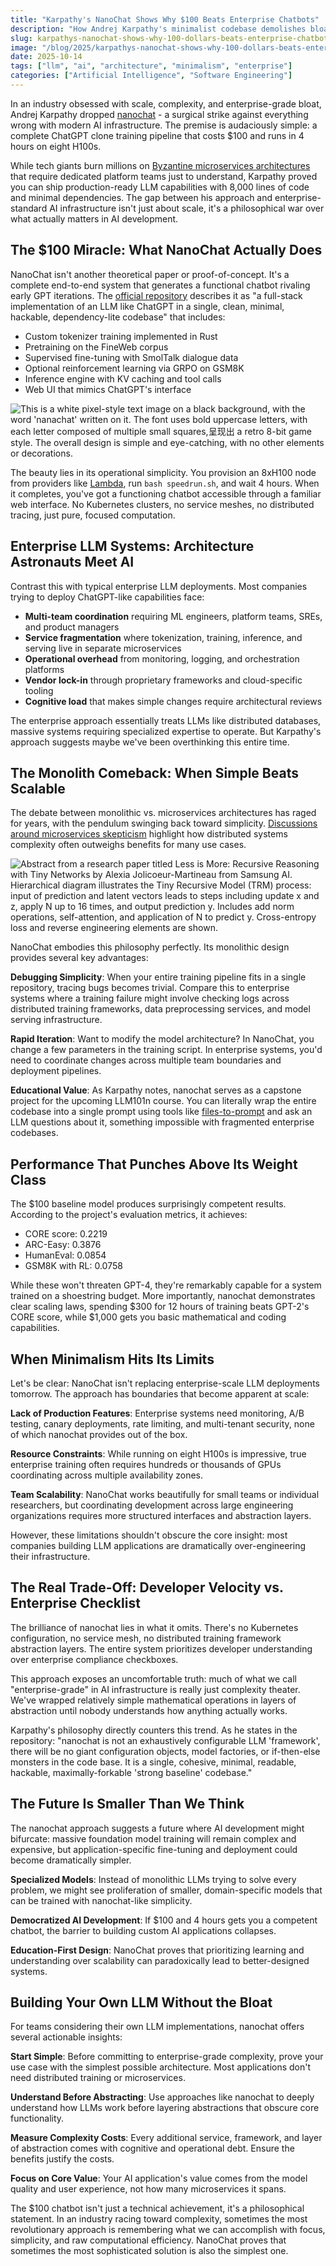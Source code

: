```yaml
---
title: "Karpathy's NanoChat Shows Why $100 Beats Enterprise Chatbots"
description: "How Andrej Karpathy's minimalist codebase demolishes bloated LLM infrastructure with brutal efficiency."
slug: karpathys-nanochat-shows-why-100-dollars-beats-enterprise-chatbots
image: "/blog/2025/karpathys-nanochat-shows-why-100-dollars-beats-enterprise-chatbots.jpg"
date: 2025-10-14
tags: ["llm", "ai", "architecture", "minimalism", "enterprise"]
categories: ["Artificial Intelligence", "Software Engineering"]
---
```


In an industry obsessed with scale, complexity, and enterprise-grade bloat, Andrej Karpathy dropped [nanochat](https://github.com/karpathy/nanochat) - a surgical strike against everything wrong with modern AI infrastructure. The premise is audaciously simple: a complete ChatGPT clone training pipeline that costs $100 and runs in 4 hours on eight H100s.

While tech giants burn millions on [Byzantine microservices architectures](https://bix-tech.com/microservices-vs-monolithic-architecture-how-to-choose-the-best-fit-for-your-business/) that require dedicated platform teams just to understand, Karpathy proved you can ship production-ready LLM capabilities with 8,000 lines of code and minimal dependencies. The gap between his approach and enterprise-standard AI infrastructure isn't just about scale, it's a philosophical war over what actually matters in AI development.

## The $100 Miracle: What NanoChat Actually Does

NanoChat isn't another theoretical paper or proof-of-concept. It's a complete end-to-end system that generates a functional chatbot rivaling early GPT iterations. The [official repository](https://github.com/karpathy/nanochat) describes it as "a full-stack implementation of an LLM like ChatGPT in a single, clean, minimal, hackable, dependency-lite codebase" that includes:

- Custom tokenizer training implemented in Rust
- Pretraining on the FineWeb corpus
- Supervised fine-tuning with SmolTalk dialogue data  
- Optional reinforcement learning via GRPO on GSM8K
- Inference engine with KV caching and tool calls
- Web UI that mimics ChatGPT's interface

![This is a white pixel-style text image on a black background, with the word 'nanachat' written on it. The font uses bold uppercase letters, with each letter composed of multiple small squares,呈现出 a retro 8-bit game style. The overall design is simple and eye-catching, with no other elements or decorations.](/blog/2025/karpathys-nanochat-minimalist-architecture-vs-enterprise-llm-systems_this-is-a-white-pixel-style-text-image-on-a-black-background-with-the-word-nanac.png)

The beauty lies in its operational simplicity. You provision an 8xH100 node from providers like [Lambda](https://lambda.ai/service/gpu-cloud), run `bash speedrun.sh`, and wait 4 hours. When it completes, you've got a functioning chatbot accessible through a familiar web interface. No Kubernetes clusters, no service meshes, no distributed tracing, just pure, focused computation.

## Enterprise LLM Systems: Architecture Astronauts Meet AI

Contrast this with typical enterprise LLM deployments. Most companies trying to deploy ChatGPT-like capabilities face:

- **Multi-team coordination** requiring ML engineers, platform teams, SREs, and product managers
- **Service fragmentation** where tokenization, training, inference, and serving live in separate microservices
- **Operational overhead** from monitoring, logging, and orchestration platforms
- **Vendor lock-in** through proprietary frameworks and cloud-specific tooling
- **Cognitive load** that makes simple changes require architectural reviews

The enterprise approach essentially treats LLMs like distributed databases, massive systems requiring specialized expertise to operate. But Karpathy's approach suggests maybe we've been overthinking this entire time.

## The Monolith Comeback: When Simple Beats Scalable

The debate between monolithic vs. microservices architectures has raged for years, with the pendulum swinging back toward simplicity. [Discussions around microservices skepticism](https://blog.stackademic.com/microservices-were-a-lie-the-monolith-was-right-all-along-1dfd4bb63504) highlight how distributed systems complexity often outweighs benefits for many use cases.

![Abstract from a research paper titled Less is More: Recursive Reasoning with Tiny Networks by Alexia Jolicoeur-Martineau from Samsung AI. Hierarchical diagram illustrates the Tiny Recursive Model \(TRM\) process: input of prediction and latent vectors leads to steps including update x and z, apply N up to 16 times, and output prediction y. Includes add norm operations, self-attention, and application of N to predict y. Cross-entropy loss and reverse engineering elements are shown.](/blog/2025/karpathys-nanochat-minimalist-architecture-vs-enterprise-llm-systems_abstract-from-a-research-paper-titled-less-is-more-recursive-reasoning-with-tiny.webp)

NanoChat embodies this philosophy perfectly. Its monolithic design provides several key advantages:

**Debugging Simplicity**: When your entire training pipeline fits in a single repository, tracing bugs becomes trivial. Compare this to enterprise systems where a training failure might involve checking logs across distributed training frameworks, data preprocessing services, and model serving infrastructure.

**Rapid Iteration**: Want to modify the model architecture? In NanoChat, you change a few parameters in the training script. In enterprise systems, you'd need to coordinate changes across multiple team boundaries and deployment pipelines.

**Educational Value**: As Karpathy notes, nanochat serves as a capstone project for the upcoming LLM101n course. You can literally wrap the entire codebase into a single prompt using tools like [files-to-prompt](https://github.com/simonw/files-to-prompt) and ask an LLM questions about it, something impossible with fragmented enterprise codebases.

## Performance That Punches Above Its Weight Class

The $100 baseline model produces surprisingly competent results. According to the project's evaluation metrics, it achieves:

- CORE score: 0.2219
- ARC-Easy: 0.3876
- HumanEval: 0.0854
- GSM8K with RL: 0.0758

While these won't threaten GPT-4, they're remarkably capable for a system trained on a shoestring budget. More importantly, nanochat demonstrates clear scaling laws, spending $300 for 12 hours of training beats GPT-2's CORE score, while $1,000 gets you basic mathematical and coding capabilities.

## When Minimalism Hits Its Limits

Let's be clear: NanoChat isn't replacing enterprise-scale LLM deployments tomorrow. The approach has boundaries that become apparent at scale:

**Lack of Production Features**: Enterprise systems need monitoring, A/B testing, canary deployments, rate limiting, and multi-tenant security, none of which nanochat provides out of the box.

**Resource Constraints**: While running on eight H100s is impressive, true enterprise training often requires hundreds or thousands of GPUs coordinating across multiple availability zones.

**Team Scalability**: NanoChat works beautifully for small teams or individual researchers, but coordinating development across large engineering organizations requires more structured interfaces and abstraction layers.

However, these limitations shouldn't obscure the core insight: most companies building LLM applications are dramatically over-engineering their infrastructure.

## The Real Trade-Off: Developer Velocity vs. Enterprise Checklist

The brilliance of nanochat lies in what it omits. There's no Kubernetes configuration, no service mesh, no distributed training framework abstraction layers. The entire system prioritizes developer understanding over enterprise compliance checkboxes.

This approach exposes an uncomfortable truth: much of what we call "enterprise-grade" in AI infrastructure is really just complexity theater. We've wrapped relatively simple mathematical operations in layers of abstraction until nobody understands how anything actually works.


Karpathy's philosophy directly counters this trend. As he states in the repository: "nanochat is not an exhaustively configurable LLM 'framework', there will be no giant configuration objects, model factories, or if-then-else monsters in the code base. It is a single, cohesive, minimal, readable, hackable, maximally-forkable 'strong baseline' codebase."

## The Future Is Smaller Than We Think

The nanochat approach suggests a future where AI development might bifurcate: massive foundation model training will remain complex and expensive, but application-specific fine-tuning and deployment could become dramatically simpler.

**Specialized Models**: Instead of monolithic LLMs trying to solve every problem, we might see proliferation of smaller, domain-specific models that can be trained with nanochat-like simplicity.

**Democratized AI Development**: If $100 and 4 hours gets you a competent chatbot, the barrier to building custom AI applications collapses.

**Education-First Design**: NanoChat proves that prioritizing learning and understanding over scalability can paradoxically lead to better-designed systems.

## Building Your Own LLM Without the Bloat

For teams considering their own LLM implementations, nanochat offers several actionable insights:

**Start Simple**: Before committing to enterprise-grade complexity, prove your use case with the simplest possible architecture. Most applications don't need distributed training or microservices.

**Understand Before Abstracting**: Use approaches like nanochat to deeply understand how LLMs work before layering abstractions that obscure core functionality.

**Measure Complexity Costs**: Every additional service, framework, and layer of abstraction comes with cognitive and operational debt. Ensure the benefits justify the costs.

**Focus on Core Value**: Your AI application's value comes from the model quality and user experience, not how many microservices it spans.

The $100 chatbot isn't just a technical achievement, it's a philosophical statement. In an industry racing toward complexity, sometimes the most revolutionary approach is remembering what we can accomplish with focus, simplicity, and raw computational efficiency. NanoChat proves that sometimes the most sophisticated solution is also the simplest one.